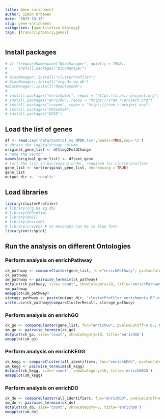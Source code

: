 ```yaml
---
title: Gene enrichment
author: Simon Urbanek
date: '2023-10-13'
slug: gene-enrichment
categories: [quantitative biology]
tags: [transcriptomics,genes]
---
```




## Install packages

```r

# if (!requireNamespace("BiocManager", quietly = TRUE))
#     install.packages("BiocManager")
# 
# BiocManager::install("clusterProfiler")
# BiocManager::install("org.Hs.eg.db")
#BiocManager::install("ReactomePA")
# 
# install.packages("enrichplot", repos = "https://cran.r-project.org")
# install.packages("enrichR", repos = "https://cran.r-project.org")
# install.packages("crayon", repos = "https://cran.r-project.org")
# install.packages("GOSemSim")
# install.packages("DOSE")

```
## Load the list of genes
```r
df <- read.csv('data/Control_vs_NPDR.tsv',header=TRUE,sep='\t')
# obtain the log2foldchage column
original_gene_list <- df$log2FoldChange
# name the vector
names(original_gene_list) <- df$ext_gene
# sort the list in dicreasing order, required for clusterprolfier
gene_list <- sort(original_gene_list, decreasing = TRUE)
gene_list
output_dir <- 'results'
```
## Load libraries
```r

library(clusterProfiler)
# library(org.Hs.eg.db)
# library(GOSemSim)
# library(DOSE)
# library(enrichR)
# library(crayon) # So messages can be in blue font
library(enrichplot)
```

## Run the analysis on different Ontologies

### Perform analysis on enrichPathway

```r
ck_pathway <- compareCluster(gene_list, fun="enrichPathway", pvalueCutoff=0.05)
ck_pathway
sm_pathway <- pairwise_termsim(ck_pathway)
dotplot(ck_pathway, size='count', showCategory=10, title='enrichPathway')
sm_pathway
emapplot(sm_pathway)
storage_pathway <- paste(output_dir, 'clusterProfiler_enrichments_RP.csv', sep='/')
write.csv(ck_pathway@compareClusterResult, storage_pathway)
```

### Perform analysis on enrichGO
```r
ck_go <- compareCluster(gene_list, fun="enrichGO", pvalueCutoff=0.05, OrgDb=org.Hs.eg.db)
sm_go <- pairwise_termsim(ck_go)
dotplot(ck_go, size='count', showCategory=10, title='enrichGO')
emapplot(sm_go)
```

### Perform analysis on enrichKEGG
```r
ck_kegg <- compareCluster(all_identifiers, fun="enrichKEGG", pvalueCutoff=0.05)
sm_kegg <- pairwise_termsim(ck_kegg)
dotplot(ck_kegg, size='count', showCategory=10, title='enrichKEGG')
emapplot(sm_kegg)
```

### Perform analysis on enrichDO
```r
ck_do <- compareCluster(all_identifiers, fun="enrichDO", pvalueCutoff=0.05)
sm_do <- pairwise_termsim(ck_do)
dotplot(ck_do, size='count', showCategory=5, title='enrichDO')
emapplot(sm_do)
```